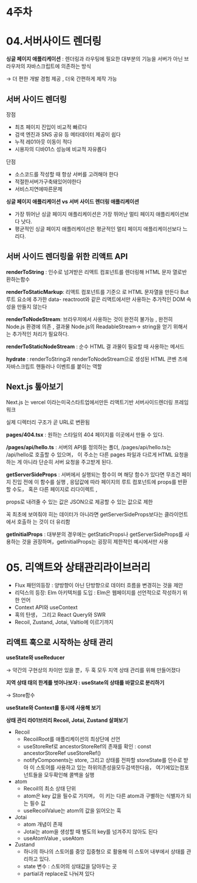 # 4주차

# 04.서버사이드 렌더링

**싱글 페이지 애플리케이션** : 렌더링과 라우팅에 필요한 대부분의 기능을 서버가 아닌 브라우저의 자바스크립트에 의존하는 방식

→ 더 편한 개발 경험 제공 , 더욱 간편하게 제작 가능

## **서버 사이드 렌더링**

장점 

- 최초 페이지 진입이 비교적 빠르다
- 검색 엔진과 SNS 공유 등 메타데이터 제공이 쉽다
- 누적 레01아웃 이동이 적다
- 시용자의 디바01스 성능에 비교적 자유롭다

단점

- 소스코드를 작성할 때 항상 서버를 고려해야 한다
- 적절한서버가구축돼있어야한다
- 서비스지연에따른문제

**싱글 페이지 애플리케이션 vs 서버 사이드 렌더링 애플리케이션**

- 가장 뛰어난 싱글 페이지 애플리케이션은 가장 뛰어난 멀티 페이지 애플리케이션보다 낫다.
- 평균적인 싱글 페이지 애플러케이선은 평균적인 멀티 페이지 애플리케이선보다 느리다.

## 서버 사이드 렌더링을 위한 리액트 API

**renderToString** : 인수로 넘겨받은 리액트 컴포넌트를 렌더링해 HTML 문자 열로반환하는함수

**renderToStaticMarkup**: 리액트 컴포넌트를 기준으 로 HTML 문자열을 만든다 But 루트 요소에 추가한 data- reactroot와 같은 리액트에서만 사용하는 추가적인 DOM 속성을 만들지 않는다

**renderToNodeStream**: 브라우저에서 사용하는 것이 완전히 불가능 , 완전히 Node.js 환경에 의존 , 결과물 Node.js의 ReadableStream→ string을 얻기 위해서는 추가적인 처리가 필요하다.

**renderToStaticNodeStream** : 순수 HTML 결 과물이 필요할 때 사용하는 메서드

**hydrate** : renderToString과 renderToNodeStream으로 생성된 HTML 콘벤 츠에 자바스크립트 핸들러나 이벤트를 붙이는 역할

## Next.js 톺아보기

Next.js 는 vercel 이라는미국스타트업에서만든 리액트기반 서버사이드렌더링 프레임워크

실제 디렉터리 구조가 곧 URL로 변환됨

**pages/404.tsx** : 원하는 스타일의 404 페이지를 이곳에서 만들 수 있다.

**/pages/api/hello.ts** : 서버의 API를 정의하는 폴더, /pages/api/hello.ts는 /api/hello로 호출할 수 있으며， 이 주소는 다른 pages 파일과 다르게 HTML 요청을 하는 게 아니라 단순히 서버 요청을 주고받게 된다.

**getServerSideProps** : 서버에서 실행되는 함수이 며 해당 함수가 있다면 무조건 페이지 진입 전에 이 함수를 실행 , 응답값에 따라 페이지의 루트 컴포넌트에 props를 반환할 수도， 혹은 다른 페이지로 리다이렉트 , 

props로 내려줄 수 있는 값은 JSON으로 제공할 수 있는 값으로 제한

꼭 최초에 보여줘야 히는 데이터가 아니라면 getServerSideProps보다는 클라이언트에서 호출하 는 것이 더 유리함

**getlnitialProps** : 대부분의 경우에는 getStaticProps나 getServerSideProps를 사용하는 것을 권장하며，getInitialProps는 굉장히 제한적인 예시에서만 사용

# 05. 리액트와 상태관리라이브러리

- Flux 패턴의등장 : 양방향이 아닌 단방향으로 데이터 흐름을 변경히는 것을 제안
- 리덕스의 등장: Elm 아키텍처를 도입 : Elm은 웹페이지를 선언적으로 작성하기 위한 언어
- Context API와 useContext
- 혹의 탄생， 그리고 React Query와 SWR
- Recoil, Zustand, Jotai, Valtio에 이르기까지

## 리액트 훅으로 시작하는 상태 관리

**useState와 useReducer** 

→ 약간의 구현상의 차이만 있을 뿐，두 훅 모두 지역 상태 관리를 위해 만들어졌다

**지역 상태 태의 한계를 벗어나보자 : useState의 상태를 바깥으로 분리하기**

→ Store<State>함수

**useState와 Context를 동시에 사용해 보기**

**상태 관리 라01브러리 Recoil, Jotai, Zustand 살펴보기**

- Recoil
    - RecoilRoot를 애플리케이션의 최상단에 선언
    - useStoreRef로 ancestorStoreRef의 존재를 확인 : const ancestorStoreRef useStoreRef()
    - notifyComponents는 store, 그리고 상태를 전파할 storeState를 인수로 받아 이 스토어를 사용하고 있는 하위의존성을모두검색한다음， 여기에있는컴포넌트들을 모두확인해 콜백을 실행
- atom
    - Recoil의 최소 상태 단위
    - atom은 key 값을 필수로 가지며， 이 키는 다른 atom과 구별하는 식별자가 되는 필수 값
    - useRecoilValue는 atom의 값을 읽어오는 훅
- Jotai
    - atom 개념이 존재
    - Jotai는 atom을 생성할 때 별도의 key를 넘겨주지 않아도 된다
    - useAtomValue , useAtom
- Zustand
    - 하나의 하나의 스토어를 중앙 집중형으 로 활용해 이 스토어 내부에서 상태를 관리하고 있다.
    - state 변수 : 스토어의 상태값을 담아두는 곳
    - partial과 replace로 나눠져 있다
